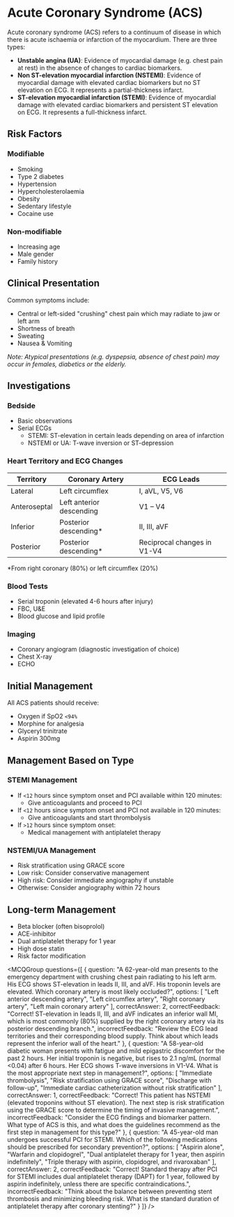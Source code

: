 
# Acute Coronary Syndrome (ACS)

Acute coronary syndrome (ACS) refers to a continuum of disease in which there is acute ischaemia or infarction of the myocardium. There are three types:
  - **Unstable angina (UA)**: Evidence of myocardial damage (e.g. chest pain at rest) in the absence of changes to cardiac biomarkers.
  - **Non ST-elevation myocardial infarction (NSTEMI)**: Evidence of myocardial damage with elevated cardiac biomarkers but no ST elevation on ECG. It represents a partial-thickness infarct.
  - **ST-elevation myocardial infarction (STEMI)**: Evidence of myocardial damage with elevated cardiac biomarkers and persistent ST elevation on ECG. It represents a full-thickness infarct.

## Risk Factors

### Modifiable
  - Smoking
  - Type 2 diabetes
  - Hypertension
  - Hypercholesterolaemia
  - Obesity
  - Sedentary lifestyle
  - Cocaine use

### Non-modifiable
  - Increasing age
  - Male gender
  - Family history

## Clinical Presentation

Common symptoms include:
  - Central or left-sided "crushing" chest pain which may radiate to jaw or left arm
  - Shortness of breath
  - Sweating
  - Nausea & Vomiting

*Note: Atypical presentations (e.g. dyspepsia, absence of chest pain) may occur in females, diabetics or the elderly.*

## Investigations

### Bedside
  - Basic observations
  - Serial ECGs
    - STEMI: ST-elevation in certain leads depending on area of infarction
    - NSTEMI or UA: T-wave inversion or ST-depression

### Heart Territory and ECG Changes

| Territory | Coronary Artery | ECG Leads |
|-----------|----------------|------------|
| Lateral | Left circumflex | I, aVL, V5, V6 |
| Anteroseptal | Left anterior descending | V1 – V4 |
| Inferior | Posterior descending* | II, III, aVF |
| Posterior | Posterior descending* | Reciprocal changes in V1-V4 |

*From right coronary (80%) or left circumflex (20%)

### Blood Tests
  - Serial troponin (elevated 4-6 hours after injury)
  - FBC, U&E
  - Blood glucose and lipid profile

### Imaging
  - Coronary angiogram (diagnostic investigation of choice)
  - Chest X-ray
  - ECHO

## Initial Management

All ACS patients should receive:
  - Oxygen if SpO2 `<94%`
  - Morphine for analgesia
  - Glyceryl trinitrate
  - Aspirin 300mg

## Management Based on Type

### STEMI Management
  - If `<12` hours since symptom onset and PCI available within 120 minutes:
    - Give anticoagulants and proceed to PCI
  - If `<12` hours since symptom onset and PCI not available in 120 minutes:
    - Give anticoagulants and start thrombolysis
  - If `>12` hours since symptom onset:
    - Medical management with antiplatelet therapy

### NSTEMI/UA Management
  - Risk stratification using GRACE score
  - Low risk: Consider conservative management
  - High risk: Consider immediate angiography if unstable
  - Otherwise: Consider angiography within 72 hours

## Long-term Management
  - Beta blocker (often bisoprolol)
  - ACE-inhibitor
  - Dual antiplatelet therapy for 1 year
  - High dose statin
  - Risk factor modification

<MCQGroup 
  questions={[
    {
      question: "A 62-year-old man presents to the emergency department with crushing chest pain radiating to his left arm. His ECG shows ST-elevation in leads II, III, and aVF. His troponin levels are elevated. Which coronary artery is most likely occluded?",
      options: [
        "Left anterior descending artery",
        "Left circumflex artery",
        "Right coronary artery",
        "Left main coronary artery"
      ],
      correctAnswer: 2,
      correctFeedback: "Correct! ST-elevation in leads II, III, and aVF indicates an inferior wall MI, which is most commonly (80%) supplied by the right coronary artery via its posterior descending branch.",
      incorrectFeedback: "Review the ECG lead territories and their corresponding blood supply. Think about which leads represent the inferior wall of the heart."
    },
    {
      question: "A 58-year-old diabetic woman presents with fatigue and mild epigastric discomfort for the past 2 hours. Her initial troponin is negative, but rises to 2.1 ng/mL (normal <0.04) after 6 hours. Her ECG shows T-wave inversions in V1-V4. What is the most appropriate next step in management?",
      options: [
        "Immediate thrombolysis",
        "Risk stratification using GRACE score",
        "Discharge with follow-up",
        "Immediate cardiac catheterization without risk stratification"
      ],
      correctAnswer: 1,
      correctFeedback: "Correct! This patient has NSTEMI (elevated troponins without ST elevation). The next step is risk stratification using the GRACE score to determine the timing of invasive management.",
      incorrectFeedback: "Consider the ECG findings and biomarker pattern. What type of ACS is this, and what does the guidelines recommend as the first step in management for this type?"
    },
    {
      question: "A 45-year-old man undergoes successful PCI for STEMI. Which of the following medications should be prescribed for secondary prevention?",
      options: [
        "Aspirin alone",
        "Warfarin and clopidogrel",
        "Dual antiplatelet therapy for 1 year, then aspirin indefinitely",
        "Triple therapy with aspirin, clopidogrel, and rivaroxaban"
      ],
      correctAnswer: 2,
      correctFeedback: "Correct! Standard therapy after PCI for STEMI includes dual antiplatelet therapy (DAPT) for 1 year, followed by aspirin indefinitely, unless there are specific contraindications.",
      incorrectFeedback: "Think about the balance between preventing stent thrombosis and minimizing bleeding risk. What is the standard duration of antiplatelet therapy after coronary stenting?"
    }
  ]}
/>
